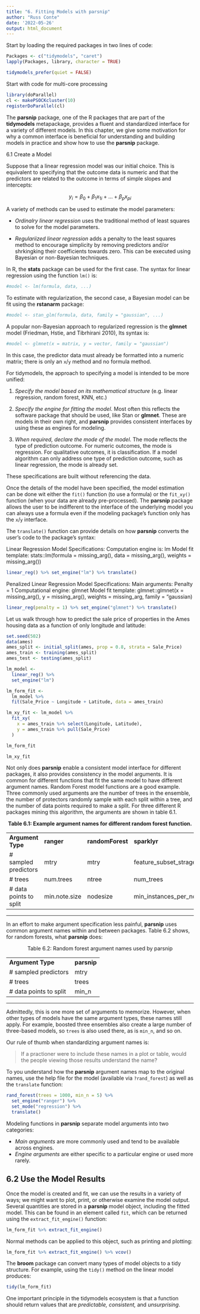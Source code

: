 ```yaml
---
title: "6. Fitting Models with parsnip"
author: "Russ Conte"
date: '2022-05-26'
output: html_document
---
```



Start by loading the required packages in two lines of code:

```r

Packages <- c("tidymodels", "caret")
lapply(Packages, library, character = TRUE)

tidymodels_prefer(quiet = FALSE)

```

Start with code for multi-core processing

```r

library(doParallel)
cl <- makePSOCKcluster(10)
registerDoParallel(cl)

```

The **parsnip** package, one of the R packages that are part of the **tidymodels** metapackage, provides a fluent and standardized interface for a variety of different models. In this chapter, we give some motivation for why a common interface is beneficial for understanding and building models in practice and show how to use the **parsnip** package.

6.1 Create a Model

Suppose that a linear regression model was our initial choice. This is equivalent to specifying that the outcome data is numeric and that the predictors are related to the outcome in terms of simple slopes and intercepts:

<center>$y_i = \beta_{0} + \beta_{1}x_{1i} + ... + \beta{_p}x_{pi}$</center>

A variety of methods can be used to estimate the model parameters:

* *Ordinalry linear regression* uses the traditional method of least squares to solve for the model parameters.

* *Regulariized linear regression* adds a penalty to the least squares method to encourage simplicity by removing predictors and/or shrkingking their coefficients towards zero. This can be executed using Bayesian or non-Bayesian techniques.

In R, the **stats** package can be used for the first case. The syntax for linear regression using the function `lm()` is:

```r

#model <- lm(formula, data, ...)

```

To estimate with regularization, the second case, a Bayesian model can be fit using the **rstanarm** package:

```r

#model <- stan_glm(formula, data, family = "gaussian", ...)

```

A popular non-Bayesian approach to regularized regression is the **glmnet** model (Friedman, Hstie, and Tibrhirani 2010), Its syntax is:

```r

#model <- glmnet(x = matrix, y = vector, family = "gaussian")

```

In this case, the predictor data must already be formatted into a numeric matrix; there is only an `x`/`y` method and no formula method.

For tidymodels, the approach to specifying a model is intended to be more unified:

1. *Specify the model based on its mathematical structure* (e.g. linear regression, random forest, KNN, etc.)
2. *Specify the engine for fitting the model*. Most often this reflects the software package that should be used, like Stan or **glmnet**. These are models in their own right, and **parsnip** provides consistent interfaces by using these as engines for modeling.

3. *When required, declare the mode of the model*. The mode reflects the type of prediction outcome. For numeric outcomes, the mode is regression. For qualitative outcomes, it is classification. If a model algorithm can only address one type of prediction outcome, such as linear regression, the mode is already set.

These specifications are built without referencing the data.

Once the details of the model have been specified, the model estimation can be done wit either the `fit()` function (to use a formula) or the `fit_xy()` function (when your data are already pre-processed). The **parsnip** package allows the user to be indifferent to the interface of the underlying model you can always use a formula even if the modeling package's function only has the `x`/`y` interface.

The `translate()` function can provide details on how **parsnip** converts the user's code to the package's syntax:

Linear Regression Model Specifications:
Computation engine is: lm
Model fit template: stats::lm(formula = missing_arg(), data = missing_arg(), weights = missing_arg())

```r

linear_reg() %>% set_engine("lm") %>% translate()

```

Penalized Linear Regression Model Specifications:
Main arguments: Penalty = 1
Computational engine: glmnet
Model fit template: glmnet::glmnet(x = missing_arg(), y = missing_arg(), weights = missing_arg, family = "gaussian)

```r

linear_reg(penalty = 1) %>% set_engine("glmnet") %>% translate()

```

Let us walk through how to predict the sale price of properties in the Ames housing data as a function of only longitude and latitude:

```r

set.seed(502)
data(ames)
ames_split <- initial_split(ames, prop = 0.8, strata = Sale_Price)
ames_train <- training(ames_split)
ames_test <- testing(ames_split)

lm_model <-
  linear_reg() %>%
  set_engine("lm")

lm_form_fit <-
  lm_model %>%
  fit(Sale_Price ~ Longitude + Latitude, data = ames_train)

lm_xy_fit <- lm_model %>%
  fit_xy(
    x = ames_train %>% select(Longitude, Latitude),
    y = ames_train %>% pull(Sale_Price)
  )

lm_form_fit

lm_xy_fit

```

Not only does **parsnip** enable a consistent model interface for different packages, it also provides consistency in the model arguments. It is common for different functions that fit the same model to have different argument names. Random Forest model functions are a good example. Three commonly used arguments are the number of trees in the ensemble, the number of protectors randomly sample with each split within a tree, and the number of data points required to make a split. For three different R packages mining this algorithm, the arguments are shown in table 6.1.


<center><b>Table 6.1: Example argument names for different random forest function.</b></center>
||
|:-----|:-----|:-----|:-----|
|**Argument Type**|**ranger**|**randomForest**|**sparklyr**|
|# sampled predictors|mtry| mtry|feature_subset_stragety|
|# trees|num.trees|ntree|num_trees|
|# data points to split|min.note.size|nodesize|min_instances_per_node|
___

In an effort to make argument specification less painful, **parsnip** uses common argument names within and between packages. Table 6.2 shows, for random forests, what **parsnip** does:

<center>Table 6.2: Random forest argument names used by parsnip</center>
||
|:---|:---|
|**Argument Type**|**parsnip**|
|# sampled predictors|mtry|
|# trees|trees|
|# data points to split|min_n|
---

Admittedly, this is one more set of arguments to memorize. However, when other types of models have the same argument types, these names still apply. For example, boosted three ensembles also create a large number of three-based models, so `trees` is also used there, as is `min_n`, and so on.

Our rule of thumb when standardizing argument names is:

>If a practioner were to include these names in a plot or table, would the people viewing those results understand the name?

To you understand how the **parsnip** argument names map to the original names, use the help file for the model (available via `?rand_forest`) as well as the `translate` function:

```r

rand_forest(trees = 1000, min_n = 5) %>% 
  set_engine("ranger") %>% 
  set_mode("regression") %>% 
  translate()

```

Modeling functions in **parsnip** separate model arguments into two categories:

* *Main arguments* are more commonly used and tend to be available across engines.
* *Engine arguments* are either specific to a particular engine or used more rarely.

## 6.2 Use the Model Results

Once the model is created and fit, we can use the results in a variety of ways; we might want to plot, print, or otherwise examine the model output. Several quantities are stored in a **parsnip** model object, including the fitted model. This can be found in an element called `fit`, which can be returned using the `extract_fit_engine()` function:

```r

lm_form_fit %>% extract_fit_engine()

```

Normal methods can be applied to this object, such as printing and plotting:

```r

lm_form_fit %>% extract_fit_engine() %>% vcov()

```

The **broom** package can convert many types of model objects to a tidy structure. For example, using the `tidy()` method on the linear model produces:

```r

tidy(lm_form_fit)

```

One important principle in the tidymodels ecosystem is that a function should return values that are *predictable, consistent,* and *unsurprising*.
